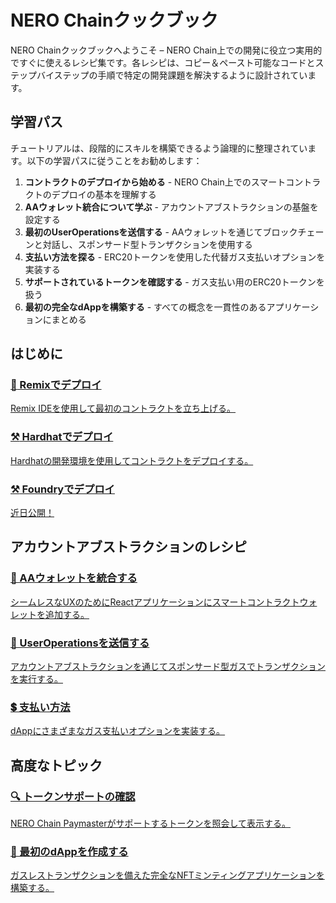 
# NERO Chainクックブック

NERO Chainクックブックへようこそ – NERO Chain上での開発に役立つ実用的ですぐに使えるレシピ集です。各レシピは、コピー＆ペースト可能なコードとステップバイステップの手順で特定の開発課題を解決するように設計されています。

## 学習パス

チュートリアルは、段階的にスキルを構築できるよう論理的に整理されています。以下の学習パスに従うことをお勧めします：

1. **コントラクトのデプロイから始める** - NERO Chain上でのスマートコントラクトのデプロイの基本を理解する
2. **AAウォレット統合について学ぶ** - アカウントアブストラクションの基盤を設定する
3. **最初のUserOperationsを送信する** - AAウォレットを通じてブロックチェーンと対話し、スポンサード型トランザクションを使用する
4. **支払い方法を探る** - ERC20トークンを使用した代替ガス支払いオプションを実装する
5. **サポートされているトークンを確認する** - ガス支払い用のERC20トークンを扱う
6. **最初の完全なdAppを構築する** - すべての概念を一貫性のあるアプリケーションにまとめる

## はじめに

<div className="grid grid-cols-1 md:grid-cols-3 gap-4 mt-6 mb-6">
  <a href="/ja/tutorials/first-contract/using-remix" className="bg-white dark:bg-gray-800 p-5 rounded-lg border border-gray-200 dark:border-gray-600 hover:border-blue-500 hover:shadow-md dark:hover:border-blue-400 transition-all no-underline text-current">
    <h3 className="text-lg font-semibold mb-2 text-center">
      <span className="text-blue-600 mr-2">🔗</span>
      Remixでデプロイ
    </h3>
    <p className="text-gray-600 dark:text-gray-300 text-center">Remix IDEを使用して最初のコントラクトを立ち上げる。</p>
  </a>
  
  <a href="/ja/tutorials/first-contract/using-hardhat" className="bg-white dark:bg-gray-800 p-5 rounded-lg border border-gray-200 dark:border-gray-600 hover:border-blue-500 hover:shadow-md dark:hover:border-blue-400 transition-all no-underline text-current">
    <h3 className="text-lg font-semibold mb-2 text-center">
      <span className="text-yellow-500 mr-2">⚒️</span>
      Hardhatでデプロイ
    </h3>
    <p className="text-gray-600 dark:text-gray-300 text-center">Hardhatの開発環境を使用してコントラクトをデプロイする。</p>
  </a>

  <a href="" className="bg-white dark:bg-gray-800 p-5 rounded-lg border border-gray-200 dark:border-gray-600 hover:border-blue-500 hover:shadow-md dark:hover:border-blue-400 transition-all no-underline text-current">
    <h3 className="text-lg font-semibold mb-2 text-center">
      <span className="text-yellow-500 mr-2">⚒️</span>
      Foundryでデプロイ
    </h3>
    <p className="text-gray-600 dark:text-gray-300 text-center">近日公開！</p>
  </a>
</div>

## アカウントアブストラクションのレシピ

<div className="grid grid-cols-1 md:grid-cols-3 gap-5 mt-6">
  <a href="/ja/tutorials/aa-wallet-integration" className="bg-gray-50 dark:bg-gray-900 p-5 rounded-lg border border-gray-200 dark:border-gray-800 hover:border-blue-500 hover:shadow-md dark:hover:border-blue-400 transition-all no-underline text-current">
    <h3 className="text-lg font-semibold mb-2 text-center">👛 AAウォレットを統合する</h3>
    <p className="text-sm text-gray-600 dark:text-gray-400 text-center">シームレスなUXのためにReactアプリケーションにスマートコントラクトウォレットを追加する。</p>
  </a>

  <a href="/ja/tutorials/sending-ops" className="bg-gray-50 dark:bg-gray-900 p-5 rounded-lg border border-gray-200 dark:border-gray-800 hover:border-blue-500 hover:shadow-md dark:hover:border-blue-400 transition-all no-underline text-current">
    <h3 className="text-lg font-semibold mb-2 text-center">📨 UserOperationsを送信する</h3>
    <p className="text-sm text-gray-600 dark:text-gray-400 text-center">アカウントアブストラクションを通じてスポンサード型ガスでトランザクションを実行する。</p>
  </a>

  <a href="/ja/tutorials/types-payments" className="bg-gray-50 dark:bg-gray-900 p-5 rounded-lg border border-gray-200 dark:border-gray-800 hover:border-blue-500 hover:shadow-md dark:hover:border-blue-400 transition-all no-underline text-current">
    <h3 className="text-lg font-semibold mb-2 text-center">💲 支払い方法</h3>
    <p className="text-sm text-gray-600 dark:text-gray-400 text-center">dAppにさまざまなガス支払いオプションを実装する。</p>
  </a>
</div>

## 高度なトピック

<div className="grid grid-cols-1 md:grid-cols-3 gap-5 mt-6">
  <a href="/ja/tutorials/checking-sup-tokens" className="bg-gray-50 dark:bg-gray-900 p-5 rounded-lg border border-gray-200 dark:border-gray-800 hover:border-blue-500 hover:shadow-md dark:hover:border-blue-400 transition-all no-underline text-current">
    <h3 className="text-lg font-semibold mb-2 text-center">🔍 トークンサポートの確認</h3>
    <p className="text-sm text-gray-600 dark:text-gray-400 text-center">NERO Chain Paymasterがサポートするトークンを照会して表示する。</p>
  </a>

  <a href="/ja/tutorials/create-first-dapp" className="bg-gray-50 dark:bg-gray-900 p-5 rounded-lg border border-gray-200 dark:border-gray-800 hover:border-blue-500 hover:shadow-md dark:hover:border-blue-400 transition-all no-underline text-current">
    <h3 className="text-lg font-semibold mb-2 text-center">🚀 最初のdAppを作成する</h3>
    <p className="text-sm text-gray-600 dark:text-gray-400 text-center">ガスレストランザクションを備えた完全なNFTミンティングアプリケーションを構築する。</p>
  </a>
</div>

<PageFeedback />
